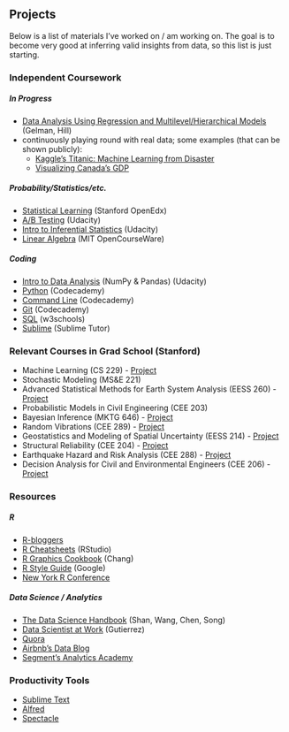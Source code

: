 ## Projects

Below is a list of materials I've worked on / am working on. The goal is to become very good at inferring valid insights from data, so this list is just starting.

### Independent Coursework

##### In Progress

* [Data Analysis Using Regression and Multilevel/Hierarchical Models](http://www.stat.columbia.edu/~gelman/arm/) (Gelman,  Hill)
* continuously playing round with real data; some examples (that can be shown publicly): 
	+ [Kaggle's Titanic: Machine Learning from Disaster](https://github.com/stevenwong15/Projects/tree/master/Kaggle_Titanic)
	+ [Visualizing Canada's GDP](https://github.com/stevenwong15/Projects/tree/master/Visualizations/Canada_GDP)

##### Probability/Statistics/etc.

* [Statistical Learning](https://lagunita.stanford.edu/courses/HumanitiesSciences/StatLearning/Winter2016/about) (Stanford OpenEdx)
* [A/B Testing](https://www.udacity.com/course/ab-testing--ud257) (Udacity)
* [Intro to Inferential Statistics](https://www.udacity.com/course/intro-to-inferential-statistics--ud201) (Udacity)
* [Linear Algebra](http://ocw.mit.edu/courses/mathematics/18-06-linear-algebra-spring-2010/index.htm) (MIT OpenCourseWare)

##### Coding

* [Intro to Data Analysis](https://www.udacity.com/course/intro-to-data-analysis--ud170) (NumPy & Pandas) (Udacity)
* [Python](https://www.codecademy.com/learn/python) (Codecademy)
* [Command Line](https://www.codecademy.com/learn/learn-the-command-line) (Codecademy)
* [Git](https://www.codecademy.com/learn/learn-git) (Codecademy)
* [SQL](http://www.w3schools.com/sql/) (w3schools)
* [Sublime](https://sublimetutor.com/) (Sublime Tutor)

### Relevant Courses in Grad School (Stanford)

* Machine Learning (CS 229) - [Project](https://github.com/stevenwong15/Projects/blob/master/Reports/CS229_Machine_Learning.pdf) 
* Stochastic Modeling (MS&E 221)
* Advanced Statistical Methods for Earth System Analysis (EESS 260) - [Project](https://github.com/stevenwong15/Projects/blob/master/Reports/EESS260_Statistical_Methods_for_Earth_System_Analysis.pdf)
* Probabilistic Models in Civil Engineering (CEE 203)
* Bayesian Inference (MKTG 646) - [Project](https://github.com/stevenwong15/Projects/blob/master/Reports/MKTG646_Bayesian_Methods.pdf)
* Random Vibrations (CEE 289) - [Project](https://github.com/stevenwong15/Projects/blob/master/Reports/CEE289_Random_Vibrations.pdf) 
* Geostatistics and Modeling of Spatial Uncertainty (EESS 214) - [Project](https://github.com/stevenwong15/Projects/blob/master/Reports/EESS214_Geostatistics.pdf) 
* Structural Reliability (CEE 204) - [Project](https://github.com/stevenwong15/Projects/blob/master/Reports/CEE204_Structural_Reliability.pdf) 
* Earthquake Hazard and Risk Analysis (CEE 288) - [Project](https://github.com/stevenwong15/Projects/blob/master/Reports/CEE288_Earthquake_Risk_And_Hazard.pdf) 
* Decision Analysis for Civil and Environmental Engineers (CEE 206) - [Project](https://github.com/stevenwong15/Projects/blob/master/Reports/CEE206_Decision_Analysis.pdf)

### Resources

##### R

* [R-bloggers](http://www.r-bloggers.com/)
* [R Cheatsheets](https://www.rstudio.com/resources/cheatsheets/) (RStudio)
* [R Graphics Cookbook](http://www.amazon.com/R-Graphics-Cookbook-Winston-Chang/dp/1449316956) (Chang)
* [R Style Guide](https://google.github.io/styleguide/Rguide.xml) (Google)
* [New York R Conference](http://www.rstats.nyc/)

##### Data Science / Analytics

* [The Data Science Handbook](http://www.thedatasciencehandbook.com/) (Shan, Wang, Chen, Song)
* [Data Scientist at Work](http://www.amazon.com/Data-Scientists-Work-Sebastian-Gutierrez/dp/1430265981) (Gutierrez)
* [Quora](https://www.quora.com/topic/Data-Science/faq)
* [Airbnb's Data Blog](http://nerds.airbnb.com/data/)
* [Segment's Analytics Academy](https://segment.com/academy/)

### Productivity Tools

* [Sublime Text](https://www.sublimetext.com/)
* [Alfred](https://www.alfredapp.com/)
* [Spectacle](https://www.spectacleapp.com/)
